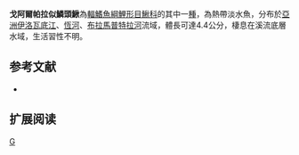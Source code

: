 {{Speciesbox 
| taxon = Lepidocephalichthys goalparensis
| status = LC
| status_system = IUCN3.1
| authority =  [[Pillai|Pillai]] & [[Yazdani|Yazdani]], 1976
| synonyms = *''Lepidocephalus goalparensis,Pillai & Yazdani, 1976''
*''Lepidocephalus caudofurcatus,Tilak & Husain, 1978''
}}
'''戈阿爾帕拉似鱗頭鰍'''為[[輻鰭魚綱|輻鰭魚綱]][[鯉形目|鯉形目]][[鰍科|鰍科]]的其中一[[種|種]]，為熱帶淡水魚，分布於[[亞洲|亞洲]][[伊洛瓦底江|伊洛瓦底江]]、[[恆河|恆河]]、[[布拉馬普特拉河|布拉馬普特拉河]]流域，體長可達4.4公分，棲息在溪流底層水域，生活習性不明。

==参考文献==
{{refbegin}}
*{{FishBase_species|genus=Lepidocephalichthys|species=goalparensis|year=2014|month=2}}
{{refend}}

== 扩展阅读 ==
{{refbegin}}
{{wikispecies-inline|Lepidocephalichthys goalparensis|戈阿爾帕拉似鱗頭鰍}}
{{refend}}
{{Taxonbar|from=Q5612763}}

[[Category:似鱗頭鰍屬|G]]


{{魚類小作品}}